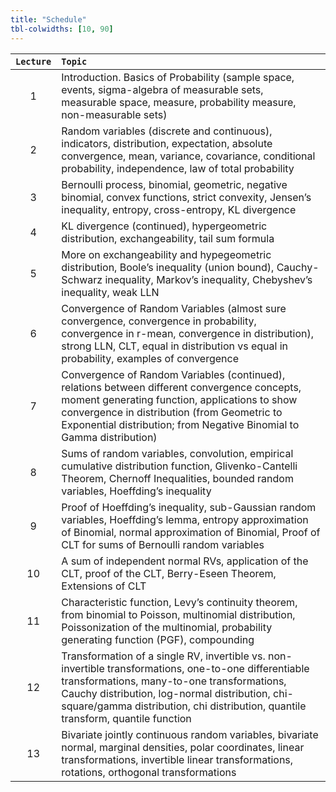 ```yaml
---
title: "Schedule"
tbl-colwidths: [10, 90]
---
```


|`Lecture`| `Topic` |
|:---------:|:------------------------------------------------------------------------------|
| 1 | Introduction.  Basics of Probability (sample space, events, sigma-algebra of measurable sets, measurable space, measure, probability measure, non-measurable sets) |
| 2 | Random variables (discrete and continuous), indicators, distribution, expectation, absolute convergence, mean, variance, covariance, conditional probability, independence, law of total probability |
| 3 | Bernoulli process, binomial, geometric, negative binomial, convex functions, strict convexity, Jensen's inequality, entropy, cross-entropy, KL divergence |
| 4 | KL divergence (continued), hypergeometric distribution, exchangeability, tail sum formula |
| 5 | More on exchangeability and hypegeometric distribution, Boole's inequality (union bound), Cauchy-Schwarz inequality, Markov's inequality, Chebyshev's inequality, weak LLN |
| 6 | Convergence of Random Variables (almost sure convergence, convergence in probability, convergence in r-mean, convergence in distribution), strong LLN, CLT, equal in distribution vs equal in probability, examples of convergence |
| 7 | Convergence of Random Variables (continued), relations between different convergence concepts, moment generating function, applications to show convergence in distribution  (from Geometric to Exponential distribution; from Negative Binomial to Gamma distribution) |
| 8 | Sums of random variables, convolution, empirical cumulative distribution function, Glivenko-Cantelli Theorem, Chernoff Inequalities, bounded random variables, Hoeffding's inequality |
| 9 | Proof of Hoeffding's inequality, sub-Gaussian random variables, Hoeffding's lemma, entropy approximation of Binomial, normal approximation of Binomial, Proof of CLT for sums of Bernoulli random variables |
| 10 | A sum of independent normal RVs, application of the CLT, proof of the CLT, Berry-Eseen Theorem, Extensions of CLT |
| 11 | Characteristic function, Levy's continuity theorem, from binomial to Poisson, multinomial distribution, Poissonization of the multinomial, probability generating function (PGF), compounding |
| 12 | Transformation of a single RV, invertible vs. non-invertible transformations, one-to-one differentiable transformations, many-to-one transformations, Cauchy distribution, log-normal distribution, chi-square/gamma distribution, chi distribution, quantile transform, quantile function | 
| 13 | Bivariate jointly continuous random variables, bivariate normal, marginal densities, polar coordinates, linear transformations, invertible linear transformations, rotations, orthogonal transformations | 
 